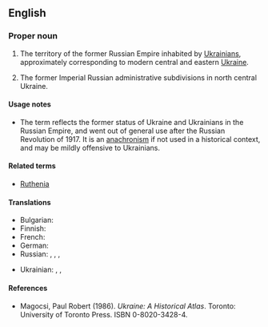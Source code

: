 ==English==
{{wikipedia}}

===Proper noun===
{{en-proper noun}}

# {{historical}} The territory of the former Russian Empire inhabited by [[Ukrainian]]s, approximately corresponding to modern central and eastern [[Ukraine]].
# {{historical}} The former Imperial Russian administrative subdivisions in north central Ukraine.

====Usage notes====
* The term reflects the former status of Ukraine and Ukrainians in the Russian Empire, and went out of general use after the Russian Revolution of 1917.  It is an [[anachronism]] if not used in a historical context, and may be mildly offensive to Ukrainians.

====Related terms====
* [[Ruthenia]]

====Translations====
{{trans-top}}
* Bulgarian: {{t|bg|Малорусия|f|tr=Malorúsija|sc=Cyrl}}
* Finnish: {{t-|fi|Vähä-Venäjä}}
* French: {{t|fr|Petite Russie|f}}
* German: {{t|de|Kleinrussland|n}}
* Russian: {{t|ru|Малая Русь|f|tr=Málaja Rusʹ|sc=Cyrl}}, {{t|ru|Малая Россия|f|tr=Málaja Rossíja|sc=Cyrl}}, {{t|ru|Малороссия|f|tr=Maloróssija|sc=Cyrl}}, {{t|ru|Малоруссия|f|tr=Malorússija|sc=Cyrl}} {{qualifier|less common}}
{{trans-mid}}
* Ukrainian: {{t|uk|Мала Русь|f|tr=Malá Rusʹ|sc=Cyrl}}, {{t|uk|Мала Росія|f|tr=Malá Rosíja|sc=Cyrl}}, {{t|uk|Малоросія|f|tr=Malorósija|sc=Cyrl}}
{{trans-bottom}}

====References====
* Magocsi, Paul Robert (1986).  ''Ukraine: A Historical Atlas''.  Toronto: University of Toronto Press.  ISBN 0-8020-3428-4.